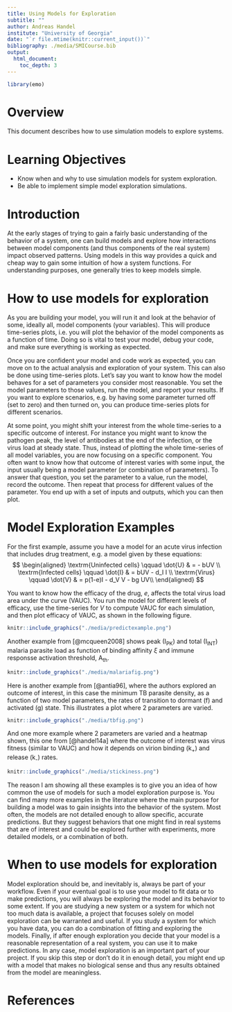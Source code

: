 ```yaml
---
title: Using Models for Exploration
subtitle: ""
author: Andreas Handel
institute: "University of Georgia"
date: "`r file.mtime(knitr::current_input())`"
bibliography: ./media/SMICourse.bib
output: 
  html_document:
    toc_depth: 3
---
```


```r
library(emo)
```


# Overview
This document describes how to use simulation models to explore systems.

# Learning Objectives
* Know when and why to use simulation models for system exploration.
* Be able to implement simple model exploration simulations.



# Introduction 
At the early stages of trying to gain a fairly basic understanding of the behavior of a system, one can build models and explore how interactions between model components (and thus components of the real system) impact observed patterns. Using models in this way provides a quick and cheap way to gain some intuition of how a system functions. For understanding purposes, one generally tries to keep models simple.



# How to use models for exploration
As you are building your model, you will run it and look at the behavior of some, ideally all, model components (your variables). This will produce time-series plots, i.e. you will plot the behavior of the model components as a function of time. Doing so is vital to test your model, debug your code, and make sure everything is working as expected. 

Once you are confident your model and code work as expected, you can move on to the actual analysis and exploration of your system. This can also be done using time-series plots. Let's say you want to know how the model behaves for a set of parameters you consider most reasonable. You set the model parameters to those values, run the model, and report your results. If you want to explore scenarios, e.g. by having some parameter turned off (set to zero) and then turned on, you can produce time-series plots for different scenarios.

At some point, you might shift your interest from the whole time-series to a specific outcome of interest. For instance you might want to know the pathogen peak, the level of antibodies at the end of the infection, or the virus load at steady state. Thus, instead of plotting the whole time-series of all model variables, you are now focusing on a specific component. You often want to know how that outcome of interest varies with some input, the input usually being a model parameter (or combination of parameters). To answer that question, you set the parameter to a value, run the model, record the outcome. Then repeat that process for different values of the parameter. You end up with a set of inputs and outputs, which you can then plot. 


# Model Exploration Examples

For the first example, assume you have a model for an acute virus infection that includes drug treatment, e.g. a model given by these equations: 
$$
\begin{aligned}
\textrm{Uninfected cells} \qquad \dot{U} & = - bUV \\
\textrm{Infected cells} \qquad \dot{I} & =  bUV - d_I I \\     
\textrm{Virus} \qquad  \dot{V} & =  p(1-e)I - d_V V -  bg UV\\ 
\end{aligned}
$$


You want to know how the efficacy of the drug, $e$, affects the total virus load area under the curve (VAUC). You run the model for different levels of efficacy, use the time-series for $V$ to compute VAUC for each simulation, and then plot efficacy of VAUC, as shown in the following figure. 


```r
knitr::include_graphics("./media/predictexample.png")
```


Another example from [@mcqueen2008] shows peak (I~PK~) and total (I~INT~) malaria parasite load as function of binding affinity $\xi$ and immune responsse activation threshold, A~th~. 


```r
knitr::include_graphics("./media/malariafig.png")
```


Here is another example from [@antia96], where the authors explored an outcome of interest, in this case the minimum TB parasite density, as a function of two model parameters, the rates of transition to dormant (f) and activated (g) state. This illustrates a plot where 2 parameters are varied.

```r
knitr::include_graphics("./media/tbfig.png")
```


And one more example where 2 parameters are varied and a heatmap shown, this one from [@handel14a] where the outcome of interest was virus fitness (similar to VAUC) and how it depends on virion binding (k~+~) and release (k~-~) rates. 

```r
knitr::include_graphics("./media/stickiness.png")
```


The reason I am showing all these examples is to give you an idea of how common the use of models for such a model exploration purpose is. You can find many more examples in the literature where the main purpose for building a model was to gain insights into the behavior of the system. Most often, the models are not detailed enough to allow specific, accurate predictions. But they suggest behaviors that one might find in real systems that are of interest and could be explored further with experiments, more detailed models, or a combination of both.


# When to use models for exploration

Model exploration should be, and inevitably is, always be part of your workflow. Even if your eventual goal is to use your model to fit data or to make predictions, you will always be exploring the model and its behavior to some extent. If you are studying a new system or a system for which not too much data is available, a project that focuses solely on model exploration can be warranted and useful. If you study a system for which you have data, you can do a combination of fitting and exploring the models. Finally, if after enough exploration you decide that your model is a reasonable representation of a real system, you can use it to make predictions. In any case, model exploration is an important part of your project. If you skip this step or don't do it in enough detail, you might end up with a model that makes no biological sense and thus any results obtained from the model are meaningless. 


# References

